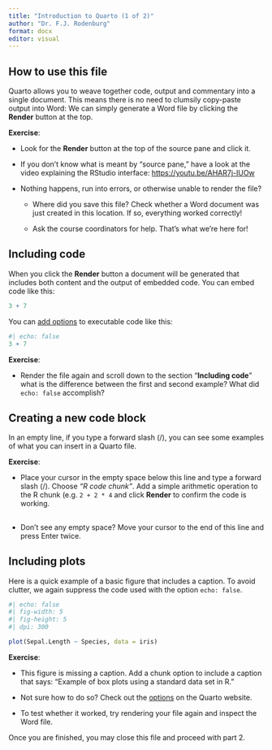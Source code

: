 ```yaml
---
title: "Introduction to Quarto (1 of 2)"
author: "Dr. F.J. Rodenburg"
format: docx
editor: visual
---
```


## How to use this file

Quarto allows you to weave together code, output and commentary into a single document. This means there is no need to clumsily copy-paste output into Word: We can simply generate a Word file by clicking the **Render** button at the top.

**Exercise**:

-   Look for the **Render** button at the top of the source pane and click it.

-   If you don't know what is meant by "source pane," have a look at the video explaining the RStudio interface: <https://youtu.be/AHAR7j-IUOw>

-   Nothing happens, run into errors, or otherwise unable to render the file?

    -   Where did you save this file? Check whether a Word document was just created in this location. If so, everything worked correctly!

    -   Ask the course coordinators for help. That's what we're here for!

## Including code

When you click the **Render** button a document will be generated that includes both content and the output of embedded code. You can embed code like this:

```r
3 + 7
```

You can [add options](https://quarto.org/docs/computations/execution-options.html) to executable code like this:

```r
#| echo: false
3 + 7
```

**Exercise**:

-   Render the file again and scroll down to the section "**Including code**" what is the difference between the first and second example? What did `echo: false` accomplish?

## Creating a new code block

In an empty line, if you type a forward slash (/), you can see some examples of what you can insert in a Quarto file.

**Exercise**:

-   Place your cursor in the empty space below this line and type a forward slash (/). Choose *"R code chunk"*. Add a simple arithmetic operation to the R chunk (e.g. `2 + 2 * 4` and click **Render** to confirm the code is working.

## 

-   Don't see any empty space? Move your cursor to the end of this line and press Enter twice.

## Including plots

Here is a quick example of a basic figure that includes a caption. To avoid clutter, we again suppress the code used with the option `echo: false`.

```r
#| echo: false
#| fig-width: 5
#| fig-height: 5
#| dpi: 300

plot(Sepal.Length ~ Species, data = iris)
```

**Exercise**:

-   This figure is missing a caption. Add a chunk option to include a caption that says: "Example of box plots using a standard data set in R."

-   Not sure how to do so? Check out the [options](https://quarto.org/docs/computations/execution-options.html#caption-and-alt-text) on the Quarto website.

-   To test whether it worked, try rendering your file again and inspect the Word file.

Once you are finished, you may close this file and proceed with part 2.

## 
